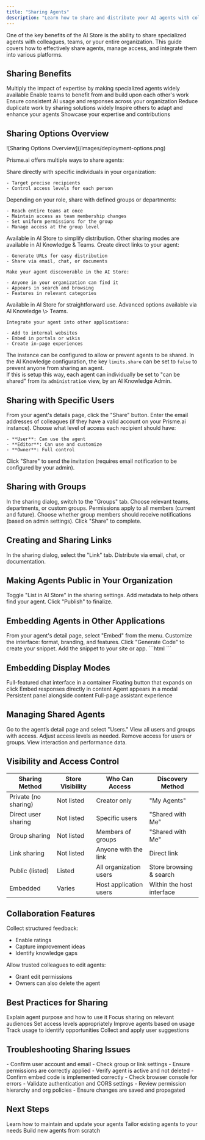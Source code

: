 ```yaml
---
title: "Sharing Agents"
description: "Learn how to share and distribute your AI agents with colleagues and across your organization"
---
```



One of the key benefits of the AI Store is the ability to share specialized agents with colleagues, teams, or your entire organization. This guide covers how to effectively share agents, manage access, and integrate them into various platforms.

## Sharing Benefits

<CardGroup cols="2">
  <Card title="Knowledge Amplification" icon="brain">
    Multiply the impact of expertise by making specialized agents widely available
  </Card>
  <Card title="Collaboration" icon="users">
    Enable teams to benefit from and build upon each other's work
  </Card>
  <Card title="Standardization" icon="check-double">
    Ensure consistent AI usage and responses across your organization
  </Card>
  <Card title="Efficiency" icon="bolt">
    Reduce duplicate work by sharing solutions widely
  </Card>
  <Card title="Innovation" icon="lightbulb">
    Inspire others to adapt and enhance your agents
  </Card>
  <Card title="Recognition" icon="medal">
    Showcase your expertise and contributions
  </Card>
</CardGroup>

## Sharing Options Overview

<Frame>
  ![Sharing Options Overview](/images/deployment-options.png)
</Frame>

Prisme.ai offers multiple ways to share agents:

<Tabs>
  <Tab title="User Sharing">
    Share directly with specific individuals in your organization:

    - Target precise recipients
    - Control access levels for each person
  </Tab>
  <Tab title="Group Sharing">
    Depending on your role, share with defined groups or departments:

    - Reach entire teams at once
    - Maintain access as team membership changes
    - Set uniform permissions for the group
    - Manage access at the group level
  </Tab>
  <Tab title="Link Sharing">
    Available in AI Store to simplify distribution. Other sharing modes are available in AI Knowledge & Teams.
    Create direct links to your agent:

    - Generate URLs for easy distribution
    - Share via email, chat, or documents
  </Tab>
  <Tab title="Public Listing">

    Make your agent discoverable in the AI Store:

    - Anyone in your organization can find it
    - Appears in search and browsing
    - Features in relevant categories
  </Tab>
  <Tab title="Embedding">
    Available in AI Store for straightforward use. Advanced options available via AI Knowledge \> Teams.

    Integrate your agent into other applications:

    - Add to internal websites
    - Embed in portals or wikis
    - Create in-page experiences
  </Tab>
</Tabs>

The instance can be configured to allow or prevent agents to be shared. In the AI Knowledge configuration, the key `limits.share` can be set to `false` to prevent anyone from sharing an agent.  
If this is setup this way, each agent can individually be set to "can be shared" from its `administration` view, by an AI Knowledge Admin.

## Sharing with Specific Users

<Steps>
  <Step title="Access sharing options">
    From your agent's details page, click the "Share" button.

  </Step>
  <Step title="Select individual users">
    Enter the email addresses of colleagues (if they have a valid account on your Prisme.ai instance).

  </Step>
  <Step title="Set permission levels">
    Choose what level of access each recipient should have:

    - **User**: Can use the agent
    - **Editor**: Can use and customize
    - **Owner**: Full control

  </Step>
  <Step title="Send share invitation">
    Click "Share" to send the invitation (requires email notification to be configured by your admin).

  </Step>
</Steps>

## Sharing with Groups

<Steps>
  <Step title="Access group sharing">
    In the sharing dialog, switch to the "Groups" tab.
  </Step>
  <Step title="Select groups">
    Choose relevant teams, departments, or custom groups.

  </Step>
  <Step title="Set group permissions">
    Permissions apply to all members (current and future).

  </Step>
  <Step title="Configure notification options">
    Choose whether group members should receive notifications (based on admin settings).
  </Step>
  <Step title="Share with selected groups">
    Click "Share" to complete.
  </Step>
</Steps>

## Creating and Sharing Links

<Steps>
  <Step title="Click on share agent">
    In the sharing dialog, select the "Link" tab.
  </Step>
  <Step title="Share the link">
    Distribute via email, chat, or documentation.
  </Step>
</Steps>

## Making Agents Public in Your Organization

<Steps>
  <Step title="Configure public listing">
    Toggle "List in AI Store" in the sharing settings.
  </Step>
  <Step title="Set discovery details">
    Add metadata to help others find your agent.
  </Step>
  <Step title="Publish to AI Store">
    Click "Publish" to finalize.
  </Step>
</Steps>

## Embedding Agents in Other Applications

<Steps>
  <Step title="Access embedding options">
    From your agent's detail page, select "Embed" from the menu.
  </Step>
  <Step title="Configure the embed">
    Customize the interface: format, branding, and features.
  </Step>
  <Step title="Generate embed code">
    Click "Generate Code" to create your snippet.
  </Step>
  <Step title="Implement the embed">
    Add the snippet to your site or app.
  </Step>
</Steps>

<Accordion title="Embed Code Example">
  ```html
  <!-- Prisme.ai Agent Embed -->
  <script src="https://cdn-assets.prisme.ai/blocks/popover/inject/index.js"></script>
  <script type="text/javascript">
  Prismeai.popover({
    "url": "https://ai-knowledge-chat.pages.prisme.ai/agent?id=66cde46fbf94ca779ff6d7b8",
    "config": {
      "header": {
        "closeColor": "#7f7f7f",
        "title":" "
      },
    }
  })
  </script>
  <!-- End Prisme.ai Agent Embed -->
  ```
</Accordion>

## Embedding Display Modes


<CardGroup cols="3">
  <Card title="Chat Window" icon="comments">
    Full-featured chat interface in a container
  </Card>
  <Card title="Chat Button" icon="circle-chat">
    Floating button that expands on click
  </Card>
  <Card title="Inline Assistant" icon="message-lines">
    Embed responses directly in content
  </Card>
  <Card title="Popup Dialog" icon="rectangle-wide">
    Agent appears in a modal
  </Card>
  <Card title="Sidebar" icon="sidebar">
    Persistent panel alongside content
  </Card>
  <Card title="Full Page" icon="browser">
    Full-page assistant experience
  </Card>
</CardGroup>

## Managing Shared Agents

<Steps>
  <Step title="Access sharing management">
    Go to the agent’s detail page and select "Users."
  </Step>
  <Step title="Review current sharing">
    View all users and groups with access.
  </Step>
  <Step title="Modify permissions">
    Adjust access levels as needed.
  </Step>
  <Step title="Revoke access">
    Remove access for users or groups.
  </Step>
  <Step title="Monitor usage">
    View interaction and performance data.
  </Step>
</Steps>

## Visibility and Access Control


| Sharing Method       | Store Visibility | Who Can Access         | Discovery Method          |
| -------------------- | ---------------- | ---------------------- | ------------------------- |
| Private (no sharing) | Not listed       | Creator only           | "My Agents"               |
| Direct user sharing  | Not listed       | Specific users         | "Shared with Me"          |
| Group sharing        | Not listed       | Members of groups      | "Shared with Me"          |
| Link sharing         | Not listed       | Anyone with the link   | Direct link               |
| Public (listed)      | Listed           | All organization users | Store browsing & search   |
| Embedded             | Varies           | Host application users | Within the host interface |

## Collaboration Features


<Accordion title="Feedback Collection">
  Collect structured feedback:

  - Enable ratings
  - Capture improvement ideas
  - Identify knowledge gaps
</Accordion>

<Accordion title="Collaborative Editing">
  Allow trusted colleagues to edit agents:

  - Grant edit permissions
  - Owners can also delete the agent
</Accordion>

## Best Practices for Sharing

<CardGroup cols="2">
  <Card title="Clear Documentation" icon="file-lines">
    Explain agent purpose and how to use it
  </Card>
  <Card title="Selective Sharing" icon="filter">
    Focus sharing on relevant audiences
  </Card>
  <Card title="Permission Management" icon="lock">
    Set access levels appropriately
  </Card>
  <Card title="Regular Updates" icon="arrows-rotate">
    Improve agents based on usage
  </Card>
  <Card title="Usage Monitoring" icon="chart-line">
    Track usage to identify opportunities
  </Card>
  <Card title="Feedback Loops" icon="comments">
    Collect and apply user suggestions
  </Card>
</CardGroup>

## Troubleshooting Sharing Issues

<AccordionGroup>
  <Accordion title="Users can't access a shared agent">
    - Confirm user account and email
    - Check group or link settings
    - Ensure permissions are correctly applied
    - Verify agent is active and not deleted
  </Accordion>
  <Accordion title="Embedded agent not working">
    - Confirm embed code is implemented correctly
    - Check browser console for errors
    - Validate authentication and CORS settings
  </Accordion>
  <Accordion title="Sharing permissions issues">
    - Review permission hierarchy and org policies
    - Ensure changes are saved and propagated
  </Accordion>
</AccordionGroup>

## Next Steps

<CardGroup cols="3">
  <Card title="Managing Agents" icon="list-check" href="../managing-agents">
    Learn how to maintain and update your agents
  </Card>
  <Card title="Customizing Agents" icon="sliders" href="../customizing-agents">
    Tailor existing agents to your needs
  </Card>
  <Card title="Creating Agents" icon="square-plus" href="../creating-agents">
    Build new agents from scratch
  </Card>
</CardGroup>